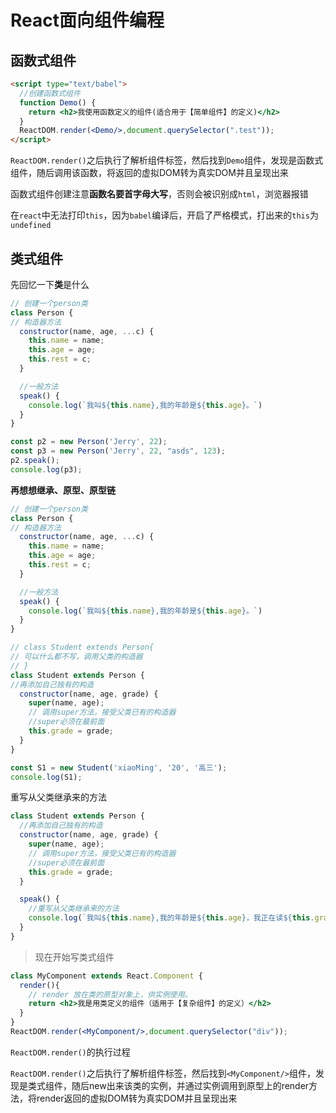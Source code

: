 # React面向组件编程

## 函数式组件

```html title="创建函数式组件"
<script type="text/babel">
  //创建函数式组件
  function Demo() {
    return <h2>我使用函数定义的组件(适合用于【简单组件】的定义)</h2>
  }
  ReactDOM.render(<Demo/>,document.querySelector(".test"));
</script>
```

`ReactDOM.render()`之后执行了解析组件标签，然后找到`Demo`组件，发现是函数式组件，随后调用该函数，将返回的虚拟DOM转为真实DOM并且呈现出来

函数式组件创建注意**函数名要首字母大写**，否则会被识别成`html`，浏览器报错

在`react`中无法打印`this`，因为`babel`编译后，开启了严格模式，打出来的`this`为`undefined`

## 类式组件

先回忆一下**类**是什么

```jsx title="ES6类"
// 创建一个person类
class Person {
// 构造器方法
  constructor(name, age, ...c) {
    this.name = name;
    this.age = age;
    this.rest = c;
  }

  //一般方法
  speak() {
    console.log(`我叫${this.name},我的年龄是${this.age}。`)
  }
}

const p2 = new Person('Jerry', 22);
const p3 = new Person('Jerry', 22, "asds", 123);
p2.speak();
console.log(p3);
```

**再想想继承、原型、原型链**

```jsx title="ES6类的继承"
// 创建一个person类
class Person {
// 构造器方法
  constructor(name, age, ...c) {
    this.name = name;
    this.age = age;
    this.rest = c;
  }

  //一般方法
  speak() {
    console.log(`我叫${this.name},我的年龄是${this.age}。`)
  }
}

// class Student extends Person{
// 可以什么都不写，调用父类的构造器
// }
class Student extends Person {
//再添加自己独有的构造
  constructor(name, age, grade) {
    super(name, age);
    // 调用super方法，接受父类已有的构造器
    //super必须在最前面
    this.grade = grade;
  }
}

const S1 = new Student('xiaoMing', '20', '高三');
console.log(S1);
```

重写从父类继承来的方法

```jsx title="重写方法"
class Student extends Person {
  //再添加自己独有的构造
  constructor(name, age, grade) {
    super(name, age);
    // 调用super方法，接受父类已有的构造器
    //super必须在最前面
    this.grade = grade;
  }

  speak() {
    //重写从父类继承来的方法
    console.log(`我叫${this.name},我的年龄是${this.age}，我正在读${this.grade}`)
  }
}
```

> 现在开始写类式组件

```jsx title="React类式组件"
class MyComponent extends React.Component {
  render(){
	// render 放在类的原型对象上，供实例使用。
	return <h2>我是用类定义的组件（适用于【复杂组件】的定义）</h2>
  }
}
ReactDOM.render(<MyComponent/>,document.querySelector("div"));
```

`ReactDOM.render()`的执行过程

`ReactDOM.render()`之后执行了解析组件标签，然后找到`<MyComponent/>`组件，发现是类式组件，随后new出来该类的实例，并通过实例调用到原型上的render方法，将render返回的虚拟DOM转为真实DOM并且呈现出来

